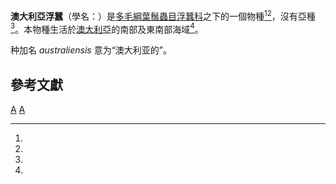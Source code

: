 {{Speciesbox
| genus = Tomopteris
| species = australiensis
| authority = Augener, 1927
}}

'''澳大利亞浮蠶'''（學名：{{lang|la|
'''''Tomopteris australiensis'''''<ref name = "col446389"/><ref name = "col447193"/>}}）是[[多毛綱|多毛綱]][[葉鬚蟲目|葉鬚蟲目]][[浮蠶科|浮蠶科]]之下的一個物種<ref name = "COL"/><ref name = "source"/>，沒有亞種<ref name = "COL"/>。本物種生活於[[澳大利亞|澳大利亞]]的南部及東南部海域<ref name = "col447193" />。

种加名 ''australiensis'' 意为“澳大利亚的”。

==參考文獻==

{{reflist |refs=
<ref name = "COL">{{cite COL |id=tomopteris+australiensis |year=2011  }}</ref>
<ref name = "col446389">Fauchald, Kristian (2007) World Register of Polychaeta,</ref>
<ref name = "col447193">{{cite book |last=Augener |first=H. |year=1927 |title=Papers from Dr. Th. Mortensen's Pacific Expedition 1914-16. |chapter=38. Polychaeten von Südost- und Süd-Australien. |publisher=Videnskabelige Meddelelser fra [[丹麥自然歷史博物館|Dansk naturhistorisk Forening]] i [[社會科學哥本哈根|Köbenhavn]] |volume=83 |pages=71-275 |language=de }}</ref>
<ref name = "source">''WoRMS Polychaeta: World List of Polychaeta''. Read G. & Fauchald K., 2010-12-10</ref>
}}
{{taxonbar}}

[[Category:浮蚕属|A]]
[[Category:1927年描述的动物|A]]